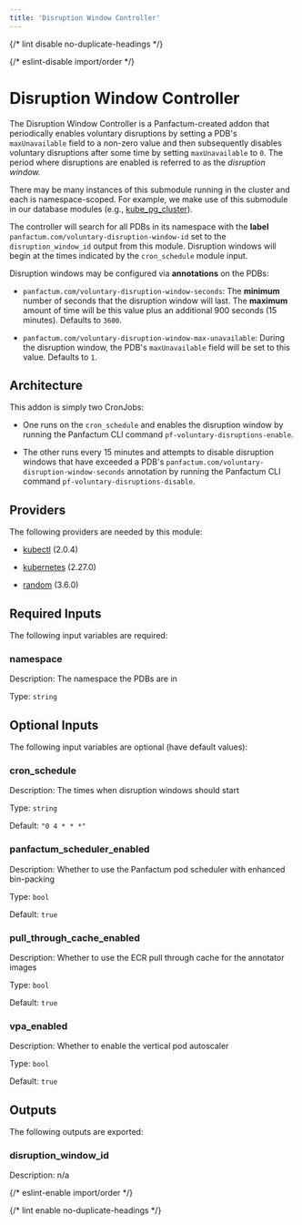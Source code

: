 ```yaml
---
title: 'Disruption Window Controller'
---
```



{/* lint disable no-duplicate-headings */}

{/* eslint-disable import/order */}

<ModuleHeader
  name="kube_disruption_window_controller"
  sourceHref="https://github.com/Panfactum/stack/tree/__PANFACTUM_VERSION_EDGE__/packages/infrastructure/kube_disruption_window_controller"
  status="stable"
  type="submodule"
/>

# Disruption Window Controller

The Disruption Window Controller is a Panfactum-created addon that periodically enables voluntary disruptions
by setting a PDB's `maxUnavailable` field to a non-zero value and then subsequently disables voluntary
disruptions after some time by setting `maxUnavailable` to `0`. The period where disruptions are enabled is
referred to as the _disruption window._

There may be many instances of this submodule running in the cluster and each is namespace-scoped. For example,
we make use of this submodule in our database modules (e.g., [kube_pg_cluster](/docs/edge/reference/infrastructure-modules/submodule/kubernetes/kube_pg_cluster)).

The controller will search for all PDBs in its namespace with the **label** `panfactum.com/voluntary-disruption-window-id` set to the
`disruption_window_id` output from this module. Disruption windows will begin at the times indicated by the `cron_schedule` module input.

Disruption windows may be configured via **annotations** on the PDBs:

- `panfactum.com/voluntary-disruption-window-seconds`: The **minimum** number of seconds that the disruption window
  will last. The **maximum** amount of time will be this value plus an additional 900 seconds (15 minutes). Defaults to `3600`.

- `panfactum.com/voluntary-disruption-window-max-unavailable`: During the disruption window, the PDB's `maxUnavailable` field
  will be set to this value. Defaults to `1`.

## Architecture

This addon is simply two CronJobs:

- One runs on the `cron_schedule` and enables the disruption window by running
  the Panfactum CLI command `pf-voluntary-disruptions-enable`.

- The other runs every 15 minutes and attempts to disable
  disruption windows that have exceeded a PDB's `panfactum.com/voluntary-disruption-window-seconds` annotation by running the
  Panfactum CLI command `pf-voluntary-disruptions-disable`.

## Providers

The following providers are needed by this module:

- [kubectl](https://registry.terraform.io/providers/alekc/kubectl/2.0.4/docs) (2.0.4)

- [kubernetes](https://registry.terraform.io/providers/hashicorp/kubernetes/2.27.0/docs) (2.27.0)

- [random](https://registry.terraform.io/providers/hashicorp/random/3.6.0/docs) (3.6.0)

## Required Inputs

The following input variables are required:

### namespace

Description: The namespace the PDBs are in

Type: `string`

## Optional Inputs

The following input variables are optional (have default values):

### cron_schedule

Description: The times when disruption windows should start

Type: `string`

Default: `"0 4 * * *"`

### panfactum_scheduler_enabled

Description: Whether to use the Panfactum pod scheduler with enhanced bin-packing

Type: `bool`

Default: `true`

### pull_through_cache_enabled

Description: Whether to use the ECR pull through cache for the annotator images

Type: `bool`

Default: `true`

### vpa_enabled

Description: Whether to enable the vertical pod autoscaler

Type: `bool`

Default: `true`

## Outputs

The following outputs are exported:

### disruption_window_id

Description: n/a

{/* eslint-enable import/order */}

{/* lint enable no-duplicate-headings */}
